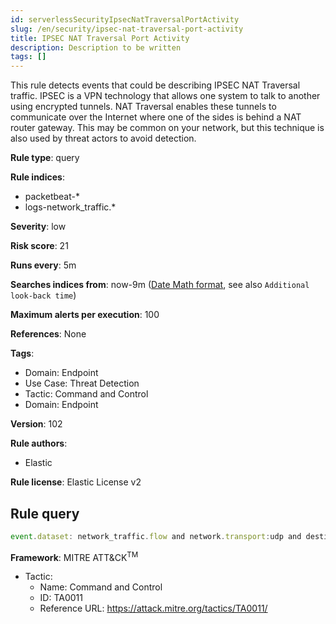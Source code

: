 ```yaml
---
id: serverlessSecurityIpsecNatTraversalPortActivity
slug: /en/security/ipsec-nat-traversal-port-activity
title: IPSEC NAT Traversal Port Activity
description: Description to be written
tags: []
---
```


<div id="ipsec-nat-traversal-port-activity"></div>

This rule detects events that could be describing IPSEC NAT Traversal traffic. IPSEC is a VPN technology that allows one system to talk to another using encrypted tunnels. NAT Traversal enables these tunnels to communicate over the Internet where one of the sides is behind a NAT router gateway. This may be common on your network, but this technique is also used by threat actors to avoid detection.

**Rule type**: query

**Rule indices**: 

* packetbeat-*
* logs-network_traffic.*

**Severity**: low

**Risk score**: 21

**Runs every**: 5m

**Searches indices from**: now-9m ([Date Math format](((ref))/common-options.html#date-math), see also <DocLink id="serverlessSecurityRulesUiCreate" section="set-the-rules-schedule">`Additional look-back time`</DocLink>)

**Maximum alerts per execution**: 100

**References**: None

**Tags**: 

* Domain: Endpoint
* Use Case: Threat Detection
* Tactic: Command and Control
* Domain: Endpoint

**Version**: 102

**Rule authors**: 

* Elastic

**Rule license**: Elastic License v2

## Rule query

```js
event.dataset: network_traffic.flow and network.transport:udp and destination.port:4500

```

**Framework**: MITRE ATT&CK<sup>TM</sup>

* Tactic:
    * Name: Command and Control
    * ID: TA0011
    * Reference URL: https://attack.mitre.org/tactics/TA0011/

